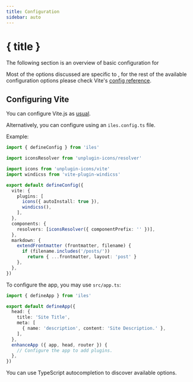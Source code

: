 ```yaml
---
title: Configuration
sidebar: auto
---
```


[config reference]: https://vitejs.dev/config/

# { title }

The following section is an overview of basic configuration for <iles/>

Most of the options discussed are specific to <iles/>, for the rest of the available configuration options please check Vite's [config reference].

## Configuring Vite <ViteLogo/>

You can configure Vite.js as [usual](https://vitejs.dev/config/).

Alternatively, you can configure <iles/> using an `iles.config.ts` file.

Example:

```ts
import { defineConfig } from 'iles'

import iconsResolver from 'unplugin-icons/resolver'

import icons from 'unplugin-icons/vite'
import windicss from 'vite-plugin-windicss'

export default defineConfig({
  vite: {
    plugins: [
      icons({ autoInstall: true }),
      windicss(),
    ],
  },
  components: {
    resolvers: [iconsResolver({ componentPrefix: '' })],
  },
  markdown: {
    extendFrontmatter (frontmatter, filename) {
      if (filename.includes('/posts/'))
        return { ...frontmatter, layout: 'post' }
    },
  },
})
```

To configure the app, you may use `src/app.ts`:

```ts
import { defineApp } from 'iles'

export default defineApp({
  head: {
    title: 'Site Title',
    meta: [
      { name: 'description', content: 'Site Description.' },
    ],
  },
  enhanceApp ({ app, head, router }) {
    // Configure the app to add plugins.
  },
})
```

You can use TypeScript autocompletion to discover available options.
